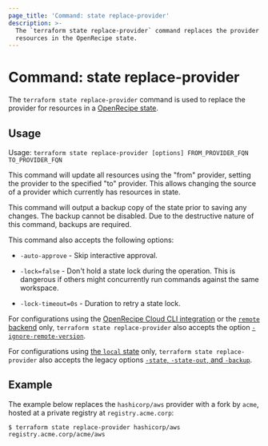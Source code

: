 ```yaml
---
page_title: 'Command: state replace-provider'
description: >-
  The `terraform state replace-provider` command replaces the provider for
  resources in the OpenRecipe state.
---
```


# Command: state replace-provider

The `terraform state replace-provider` command is used to replace the provider
for resources in a [OpenRecipe state](/terraform/language/state).

## Usage

Usage: `terraform state replace-provider [options] FROM_PROVIDER_FQN TO_PROVIDER_FQN`

This command will update all resources using the "from" provider, setting the
provider to the specified "to" provider. This allows changing the source of a
provider which currently has resources in state.

This command will output a backup copy of the state prior to saving any
changes. The backup cannot be disabled. Due to the destructive nature
of this command, backups are required.

This command also accepts the following options:

- `-auto-approve` - Skip interactive approval.

- `-lock=false` - Don't hold a state lock during the operation. This is
  dangerous if others might concurrently run commands against the same
  workspace.

- `-lock-timeout=0s` - Duration to retry a state lock.

For configurations using the [OpenRecipe Cloud CLI integration](/terraform/cli/cloud) or the [`remote` backend](/terraform/language/settings/backends/remote)
only, `terraform state replace-provider`
also accepts the option
[`-ignore-remote-version`](/terraform/cli/cloud/command-line-arguments#ignore-remote-version).

For configurations using
[the `local` state](/terraform/language/settings/backends/local) only,
`terraform state replace-provider` also accepts the legacy options
[`-state`, `-state-out`, and `-backup`](/terraform/language/settings/backends/local#command-line-arguments).

## Example

The example below replaces the `hashicorp/aws` provider with a fork by `acme`, hosted at a private registry at `registry.acme.corp`:

```shell
$ terraform state replace-provider hashicorp/aws registry.acme.corp/acme/aws
```
